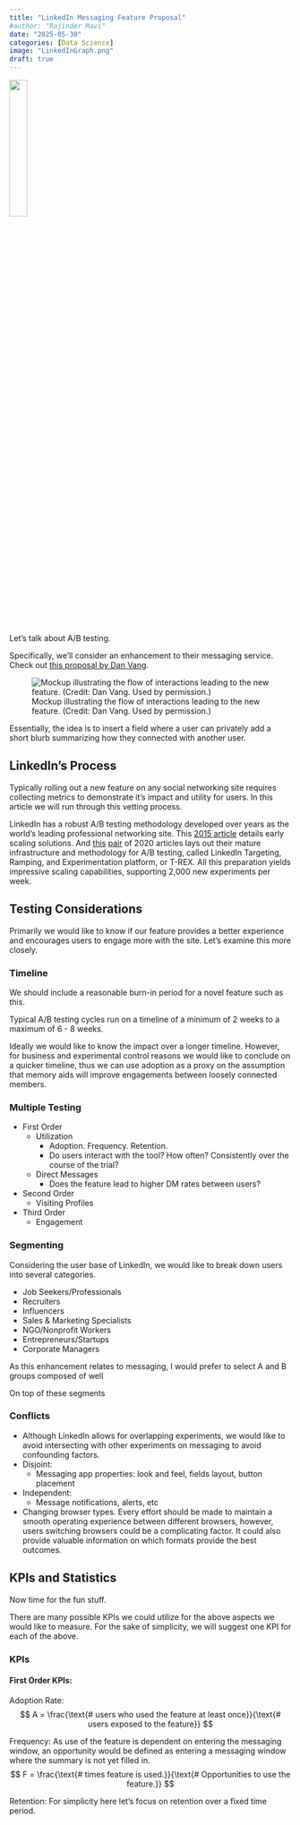```yaml
---
title: "LinkedIn Messaging Feature Proposal"
#author: "Rajinder Mavi"
date: "2025-05-30"
categories: [Data Science]
image: "LinkedInGraph.png"
draft: true
---
```


![](LinkedInGraph.png){ .header-image width=25% }


Let's talk about A/B testing.

Specifically, we'll consider an enhancement to their messaging service. Check out [this proposal by Dan Vang](https://www.danvang.com/linkedin/). 

![Mockup illustrating the flow of interactions leading to the new feature. (Credit: Dan Vang. Used by permission.)](LinkedinAddHistory.png)

Essentially, the idea is to insert a field where a user can privately add a short blurb <!---(in the messaging window)---> summarizing how they connected with another user.

## LinkedIn's Process

Typically rolling out a new feature on any social networking site requires collecting metrics to demonstrate it's impact and utility for users. In this article we will run through this vetting process.


LinkedIn has a robust A/B testing methodology developed over years as the world's leading professional networking site. This [2015 article](https://content.linkedin.com/content/dam/engineering/site-assets/pdfs/ABTestingSocialNetwork_share.pdf) details early scaling solutions. And [this](https://www.linkedin.com/blog/engineering/ab-testing-experimentation/our-evolution-towards-t-rex-the-prehistory-of-experimentation-i) [pair](https://www.linkedin.com/blog/engineering/ab-testing-experimentation/a-b-testing-variant-assignment) of 2020 articles lays out their mature infrastructure and methodology for A/B testing, called LinkedIn Targeting, Ramping, and Experimentation platform, or T-REX. All this preparation yields impressive scaling capabilities, supporting 2,000 new experiments per week.

## Testing Considerations

Primarily we would like to know if our feature provides a better experience and encourages users to engage more with the site. Let's examine this more closely.

### Timeline

We should include a reasonable burn-in period for a novel feature such as this.

Typical A/B testing cycles run on a timeline of a minimum of 2 weeks to a maximum of 6 - 8 weeks. 

Ideally we would like to know the impact over a longer timeline. However, for business and experimental control reasons we would like to conclude on a quicker timeline, thus we can use adoption as a proxy on the assumption that memory aids will improve engagements between loosely connected members.

### Multiple Testing

* First Order
    + Utilization
        - Adoption. Frequency. Retention.
        - Do users interact with the tool? How often? Consistently over the course of the trial?
    + Direct Messages
        - Does the feature lead to higher DM rates between users?
* Second Order
    + Visiting Profiles
* Third Order
    + Engagement

### Segmenting
Considering the user base of LinkedIn, we would like to break down users into several categories. 

* Job Seekers/Professionals
* Recruiters
* Influencers
* Sales & Marketing Specialists
* NGO/Nonprofit Workers
* Entrepreneurs/Startups
* Corporate Managers

As this enhancement relates to messaging, I would prefer to select A and B groups composed of well 

 On top of these segments

### Conflicts

* Although LinkedIn allows for overlapping experiments, we would like to avoid intersecting with other experiments on messaging to avoid confounding factors.
* Disjoint:
    + Messaging app properties: look and feel, fields layout, button placement
* Independent:
    + Message notifications, alerts, etc
* Changing browser types. Every effort should be made to maintain a smooth operating experience between different browsers, however, users switching browsers could be a complicating factor. It could also provide valuable information on which formats provide the best outcomes.

## KPIs and Statistics

Now time for the fun stuff.

There are many possible KPIs we could utilize for the above aspects we would like to measure. For the sake of simplicity, we will suggest one KPI for each of the above.

### KPIs

#### First Order KPIs:

Adoption Rate:
$$
A = \frac{\text{# users who used the feature at least once}}{\text{# users exposed to the feature}} 
$$

Frequency:
As use of the feature is dependent on entering the messaging window, an opportunity would be defined as entering a messaging window where the summary is not yet filled in.
$$
F = \frac{\text{# times feature is used.}}{\text{# Opportunities to use the feature.}}
$$

Retention:
For simplicity here let's focus on retention over a fixed time period. 